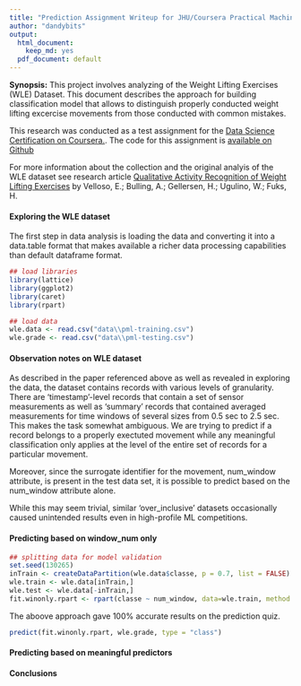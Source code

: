```yaml
---
title: "Prediction Assignment Writeup for JHU/Coursera Practical Machine Learning Class"
author: "dandybits"
output:
  html_document:
    keep_md: yes
  pdf_document: default
---
```

**Synopsis:** This project involves analyzing of the Weight Lifting Exercises (WLE) Dataset. This document describes the approach for building classification model that allows to distinguish properly conducted weight lifting excercise movements from those conducted with common mistakes. 

This research was conducted as a test assignment for the [Data Science Certification on Coursera.](https://www.coursera.org/specializations/jhudatascienc). The code for this assignment is [available on Github](https://github.com/dandybits/ml4wle)  

For more information about the collection and the original analyis of the WLE dataset see research article [Qualitative Activity Recognition of Weight Lifting Exercises]( http://groupware.les.inf.puc-rio.br/har#weight_lifting_exercises#ixzz3ylUwfOl8) by Velloso, E.; Bulling, A.; Gellersen, H.; Ugulino, W.; Fuks, H. 

#### Exploring the WLE dataset
The first step in data analysis is loading the data and converting it into a data.table format that makes available a richer data processing capabilities than default dataframe format. 

```r
## load libraries
library(lattice)
library(ggplot2)
library(caret)
library(rpart)

## load data 
wle.data <- read.csv("data\\pml-training.csv")
wle.grade <- read.csv("data\\pml-testing.csv")

```

#### Observation notes on WLE dataset
As described in the paper referenced above as well as revealed in exploring the data, the dataset contains records with various levels of granularity. There are 'timestamp'-level records that contain a set of sensor measurements as well as 'summary' records that contained averaged measurements for time windows of several sizes from 0.5 sec to 2.5 sec.
This makes the task somewhat ambiguous. We are trying to predict if a record belongs to a properly exectuted movement while any meaningful classification only applies at the level of the entire set of records for a particular movement. 

Moreover, since the surrogate identifier for the movement, num_window attribute, is present in the test data set, it is possible to predict based on the num_window attribute alone. 

While this may seem trivial, similar 'over_inclusive' datasets occasionally caused unintended results even in high-profile ML competitions.  

#### Predicting based on window_num only
```r
## splitting data for model validation
set.seed(130265)
inTrain <- createDataPartition(wle.data$classe, p = 0.7, list = FALSE)
wle.train <- wle.data[inTrain,]
wle.test <- wle.data[-inTrain,]
fit.winonly.rpart <- rpart(classe ~ num_window, data=wle.train, method = "class", cp=0.0025)
```

The aboove approach gave 100% accurate results on the prediction quiz. 
```r
predict(fit.winonly.rpart, wle.grade, type = "class")
```

#### Predicting based on meaningful predictors 

#### Conclusions
